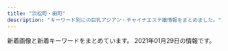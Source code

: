 ```yaml
---
title: "浜松町・田町"
description: "キーワード別にの巨乳アジアン・チャイナエステ嬢情報をまとめました。"
---
```


新着画像と新着キーワードをまとめています。
2021年01月29日の情報です。

<DmmAffiliateIns />
<KeywordTable
  shops={
    [
    {
        "url": "https://aroma-queen.work/",
        "station": "JR\u65b0\u6a4b\u99c5\u70cf\u68ee\u53e3",
        "img_links": [
            "https://aroma-queen.work/images/st/st_7_1.jpg",
            "https://aroma-queen.work/images/st/st_huxa.jpg",
            "https://aroma-queen.work/images/st/st_sakura_1.jpg",
            "https://aroma-queen.work/images/st/st_bibi_1.jpg",
            "https://aroma-queen.work/images/st/st_21.jpg",
            "https://aroma-queen.work/images/st/st_angel_2.jpg",
            "https://aroma-queen.work/images/st/st_19.jpg",
            "https://aroma-queen.work/images/st/st_ami_2.jpg",
            "https://aroma-queen.work/images/st/st_yuri_2.jpg",
            "https://aroma-queen.work/images/st/st_kiki2.jpg",
            "https://aroma-queen.work/images/st/st_kaori_1.jpg",
            "https://aroma-queen.work/images/st/st_20.jpg",
            "https://aroma-queen.work/images/st/st_aya.jpg",
            "https://aroma-queen.work/images/st/st_nuna3.jpg",
            "https://aroma-queen.work/images/st/st_emi_1.jpg",
            "https://aroma-queen.work/images/st/st_chiba_4.jpg",
            "https://aroma-queen.work/images/st/st_ai.jpg",
            "https://aroma-queen.work/images/st/st_25.jpg",
            "https://aroma-queen.work/images/st/st_hara.jpg",
            "https://aroma-queen.work/images/st/st_chiba_2.jpg",
            "https://aroma-queen.work/images/st/st_10_2.jpg",
            "https://aroma-queen.work/images/st/st_mirror_3.jpg",
            "https://aroma-queen.work/images/st/st_nan.jpg",
            "https://aroma-queen.work/images/st/st_rei_1.jpg",
            "https://aroma-queen.work/images/st/st_nori.jpg",
            "https://aroma-queen.work/images/st/st_sofea_2.jpg",
            "https://aroma-queen.work/images/st/st_get_3.jpg",
            "https://aroma-queen.work/images/st/st_mayumi_2.jpg",
            "https://aroma-queen.work/images/st/st_hana_2.jpg",
            "https://aroma-queen.work/images/st/st_chiba_1.jpg",
            "https://aroma-queen.work/images/st/st_yuri.jpg",
            "https://aroma-queen.work/images/st/st_14_1.jpg",
            "https://aroma-queen.work/images/st/st_nuna.jpg",
            "https://aroma-queen.work/images/st/st_sasa_3.jpg",
            "https://aroma-queen.work/images/st/st_22.jpg",
            "https://aroma-queen.work/images/st/st_shizuka_1.jpg",
            "https://aroma-queen.work/images/st/st_10_1.jpg",
            "https://aroma-queen.work/images/st/st_anan.jpg",
            "https://aroma-queen.work/images/st/st_koko_1.jpg",
            "https://aroma-queen.work/images/st/st_joy_1.jpg",
            "https://aroma-queen.work/images/st/st_nina_3.jpg",
            "https://aroma-queen.work/images/st/st_rinda_2.jpg",
            "https://aroma-queen.work/images/st/st_kaori_2.jpg",
            "https://aroma-queen.work/images/st/st_honey_1.jpg",
            "https://aroma-queen.work/images/st/st_yuyu.jpg",
            "https://aroma-queen.work/images/st/st_kou2.jpg",
            "https://aroma-queen.work/images/st/st_min_4.jpg",
            "https://aroma-queen.work/images/st/st_dan_2.jpg",
            "https://aroma-queen.work/images/st/st_ai_1.jpg",
            "https://aroma-queen.work/images/st/st_bibi.jpg",
            "https://aroma-queen.work/images/st/st_rena_2.jpg",
            "https://aroma-queen.work/images/st/st_cindy.jpg",
            "https://aroma-queen.work/images/top2.png",
            "https://aroma-queen.work/images/st/st_nana_1.jpg",
            "https://aroma-queen.work/images/st/st_bibi_2.jpg",
            "https://aroma-queen.work/images/st/st_saya_0.jpg",
            "https://aroma-queen.work/images/st/st_mayumi_1.jpg",
            "https://aroma-queen.work/images/top_campaign_spring.jpg",
            "https://aroma-queen.work/images/st/st_yuri_3.jpg",
            "https://aroma-queen.work/images/st/st_emi.jpg",
            "https://aroma-queen.work/images/st/st_jerry.jpg",
            "https://aroma-queen.work/images/st/st_joy.jpg",
            "https://aroma-queen.work/images/st/st_rinda_6.jpg",
            "https://aroma-queen.work/images/week_campaign.jpg",
            "https://aroma-queen.work/images/st/st_maya_1.jpg",
            "https://aroma-queen.work/images/st/st_eri.jpg",
            "https://aroma-queen.work/images/st/st_hara3.jpg",
            "https://aroma-queen.work/images/st/st_kei.jpg",
            "https://aroma-queen.work/images/st/st_mai_1.jpg",
            "https://aroma-queen.work/images/st/st_sayuri_2.jpg",
            "https://aroma-queen.work/images/st/st_mirror_2.jpg",
            "https://aroma-queen.work/images/st/st_min_2.jpg",
            "https://aroma-queen.work/images/st/st_party_2.jpg",
            "https://aroma-queen.work/images/st/st_pink_1.jpg",
            "https://aroma-queen.work/images/st/st_aigo.jpg",
            "https://aroma-queen.work/images/st/st_16_1.jpg",
            "https://aroma-queen.work/images/st/st_four1.jpg",
            "https://aroma-queen.work/images/st/st_jenny.jpg",
            "https://aroma-queen.work/images/st/st_minto_1.jpg",
            "https://aroma-queen.work/images/st/st_rinda_1.jpg",
            "https://aroma-queen.work/images/st/st_angel_3.jpg",
            "https://aroma-queen.work/images/st/st_hana_1.jpg",
            "https://aroma-queen.work/images/st/st_aiko_1.jpg",
            "https://aroma-queen.work/images/st/st_5_1.jpg",
            "https://aroma-queen.work/images/st/st_pink_2.jpg",
            "https://aroma-queen.work/images/st/st_saya_2.jpg",
            "https://aroma-queen.work/images/st/st_aiko_2.jpg",
            "https://aroma-queen.work/images/st/st_mimi_1.jpg",
            "https://aroma-queen.work/images/top_campaign_dec.jpg",
            "https://aroma-queen.work/images/st/st_jj_1.jpg",
            "https://aroma-queen.work/images/st/st_lucy_3.jpg",
            "https://aroma-queen.work/images/top.png",
            "https://aroma-queen.work/images/st/st_rei.jpg",
            "https://aroma-queen.work/images/st/st_saya_1.jpg",
            "https://aroma-queen.work/images/st/st_rei_2.jpg",
            "https://aroma-queen.work/images/st/st_ai1.jpg",
            "https://aroma-queen.work/images/st/st_coco_1.jpg",
            "https://aroma-queen.work/images/st/st_17.jpg",
            "https://aroma-queen.work/images/st/st_get_1.jpg",
            "https://aroma-queen.work/images/st/st_dan_1.jpg",
            "https://aroma-queen.work/images/st/st_sayuri_1.jpg",
            "https://aroma-queen.work/images/st/st_kiki_1.jpg",
            "https://aroma-queen.work/images/st/st_koko.jpg",
            "https://aroma-queen.work/images/st/st_ryuu_2.jpg",
            "https://aroma-queen.work/images/st/st_risa_1.jpg",
            "https://aroma-queen.work/images/st/st_13.jpg",
            "https://aroma-queen.work/images/st/st_jasmine_1.jpg",
            "https://aroma-queen.work/images/st/st_joy_2.jpg",
            "https://aroma-queen.work/images/st/st_18.jpg",
            "https://aroma-queen.work/images/st/st_pink_3.jpg",
            "https://aroma-queen.work/images/st/st_.jpg",
            "https://aroma-queen.work/images/st/st_aya_1.jpg",
            "https://aroma-queen.work/images/st/st_koy_2.jpg",
            "https://aroma-queen.work/images/st/st_ou_1.jpg",
            "https://aroma-queen.work/images/st/st_yuri_4.jpg",
            "https://aroma-queen.work/images/st/st_rei_3.jpg",
            "https://aroma-queen.work/images/st/st_gei.jpg",
            "https://aroma-queen.work/images/st/st_hara2.jpg",
            "https://aroma-queen.work/images/st/st_risa_2.jpg",
            "https://aroma-queen.work/images/st/st_nami_1.jpg",
            "https://aroma-queen.work/images/st/st_kou1.jpg",
            "https://aroma-queen.work/images/st/st_cake_1.jpg",
            "https://aroma-queen.work/images/st/st_ou_3.jpg"
        ],
        "keywords": {
            "F": 2,
            "\u80f8": 4,
            "E": 13,
            "D": 6,
            "\u30bb\u30af\u30b7\u30fc": 2,
            "\u4e73": 5
        },
        "name": "Aroma Coco8"
    },
    {
        "url": "https://hamamatsucho-mensesthe.com/",
        "img_links": [
            "https://hamamatsucho-mensesthe.com/staff/koko-s1.jpg",
            "https://hamamatsucho-mensesthe.com/kumi1.jpg",
            "https://hamamatsucho-mensesthe.com/menu/info.png",
            "https://hamamatsucho-mensesthe.com/button/home.png",
            "https://hamamatsucho-mensesthe.com/staff2/wp-content/uploads/2021/01/miyuki01.png",
            "https://hamamatsucho-mensesthe.com/staff/koko-l1.jpg",
            "https://hamamatsucho-mensesthe.com/2018/03/02/anna-s1.jpg",
            "https://hamamatsucho-mensesthe.com/room/2.jpg",
            "https://hamamatsucho-mensesthe.com/button/sche.png",
            "https://hamamatsucho-mensesthe.com/images/header3.png",
            "https://hamamatsucho-mensesthe.com/button/staff.png",
            "https://hamamatsucho-mensesthe.com/staff/yoko-l1.jpg",
            "https://hamamatsucho-mensesthe.com/images/flower.png",
            "https://hamamatsucho-mensesthe.com/kumi2.jpg",
            "https://hamamatsucho-mensesthe.com/room/1.jpg",
            "https://hamamatsucho-mensesthe.com/staff/yuyu-s1.jpg",
            "https://hamamatsucho-mensesthe.com/staff/yoko-s1.jpg",
            "https://hamamatsucho-mensesthe.com/2018/06/08/hana-s2.jpg",
            "https://hamamatsucho-mensesthe.com/room/3.jpg",
            "https://hamamatsucho-mensesthe.com/staff/arisa-s1.jpg",
            "https://hamamatsucho-mensesthe.com/2017/10/08/ruru-s1.jpg",
            "https://hamamatsucho-mensesthe.com/2018/06/12/yoko-s1.jpg",
            "https://hamamatsucho-mensesthe.com/images/clear.png",
            "https://hamamatsucho-mensesthe.com/images/footer-r.png",
            "https://hamamatsucho-mensesthe.com/room/esthe3.jpg",
            "https://hamamatsucho-mensesthe.com/staff2/wp-content/uploads/2020/01/ai01.png",
            "https://hamamatsucho-mensesthe.com/images/main1.jpg",
            "https://hamamatsucho-mensesthe.com/room/esthe2.jpg",
            "https://hamamatsucho-mensesthe.com/staff2/wp-content/uploads/2021/01/maki05.png",
            "https://hamamatsucho-mensesthe.com/staff2/wp-content/uploads/2020/02/yaya02.png",
            "https://hamamatsucho-mensesthe.com/menu/home.png",
            "https://hamamatsucho-mensesthe.com/menu/sche.png",
            "https://hamamatsucho-mensesthe.com/icon/line.png",
            "https://hamamatsucho-mensesthe.com/images/footer-l.png",
            "https://hamamatsucho-mensesthe.com/staff2/wp-content/uploads/2019/12/haru-1.png",
            "https://hamamatsucho-mensesthe.com/staff/nana-s1.jpg",
            "https://hamamatsucho-mensesthe.com/icon/facebook.png",
            "https://hamamatsucho-mensesthe.com/staff2/wp-content/uploads/2020/11/momo02.png",
            "https://hamamatsucho-mensesthe.com/staff/arisa-l1.jpg",
            "https://hamamatsucho-mensesthe.com/2018/12/21/koko-s1.jpg",
            "https://hamamatsucho-mensesthe.com/2018/12/21/yuyu-s1.jpg",
            "https://hamamatsucho-mensesthe.com/staff/nana-l1.jpg",
            "https://hamamatsucho-mensesthe.com/icon/twitter.png",
            "https://hamamatsucho-mensesthe.com/images/main-sp.jpg",
            "https://hamamatsucho-mensesthe.com/icon/google_plus.png",
            "https://hamamatsucho-mensesthe.com/room/4.jpg",
            "https://hamamatsucho-mensesthe.com/staff2/wp-content/uploads/2019/12/yuki22-1.png",
            "https://hamamatsucho-mensesthe.com/menu/gallery.png",
            "https://hamamatsucho-mensesthe.com/staff2/wp-content/uploads/2019/12/nanami02-2.png",
            "https://hamamatsucho-mensesthe.com/miyuki01.png",
            "https://hamamatsucho-mensesthe.com/menu/friend.png",
            "https://hamamatsucho-mensesthe.com/2018/11/23/arisa-s1.jpg",
            "https://hamamatsucho-mensesthe.com/staff2/wp-content/uploads/2020/11/yuyu03.png",
            "https://hamamatsucho-mensesthe.com/staff2/wp-content/uploads/2020/11/siruet.png",
            "https://hamamatsucho-mensesthe.com/staff/yuyu-l1.jpg",
            "https://hamamatsucho-mensesthe.com/room/esthe1.jpg"
        ],
        "name": "Oriental Spa",
        "station": "JR\u6d5c\u677e\u753a\u99c5\u5317\u53e3",
        "keywords": {
            "E": 1,
            "D": 4,
            "F": 6
        }
    },
    {
        "name": "\u6c34\u7121\u6708\uff5e\u307f\u306a\u3065\u304d\uff5e",
        "keywords": {
            "90": 2,
            "C": 2,
            "87": 2,
            "83": 3,
            "86": 2
        },
        "url": "https://minazuki-tokyo.com/",
        "station": "JR\u6d5c\u677e\u753a\u99c5\u5357\u53e3",
        "img_links": [
            "https://minazuki-tokyo.com/wp-content/uploads/2020/11/photo01.png",
            "https://minazuki-tokyo.com/wp-content/uploads/2020/11/staff2.png",
            "https://minazuki-tokyo.com/wp-content/uploads/2020/11/news07-200x200.png",
            "https://minazuki-tokyo.com/wp-content/uploads/2020/11/news07-640x348.png",
            "https://minazuki-tokyo.com/wp-content/uploads/2020/11/sub02_p.png",
            "https://minazuki-tokyo.com/wp-content/uploads/2020/11/staff6-200x200.png",
            "https://minazuki-tokyo.com/wp-content/uploads/2020/11/photo04.png",
            "https://minazuki-tokyo.com/wp-content/uploads/2020/11/news05-640x348.png",
            "https://minazuki-tokyo.com/wp-content/uploads/2020/11/news03-200x200.png",
            "https://minazuki-tokyo.com/wp-content/uploads/2020/11/top1.png",
            "https://minazuki-tokyo.com/wp-content/uploads/2020/11/staff3.png",
            "https://minazuki-tokyo.com/wp-content/uploads/2020/11/sub03_p.png",
            "https://minazuki-tokyo.com/wp-content/uploads/2020/11/staff2-200x200.png",
            "https://minazuki-tokyo.com/wp-content/uploads/2020/11/news03-640x348.png",
            "https://minazuki-tokyo.com/wp-content/uploads/2020/11/news03-390x195.png",
            "https://minazuki-tokyo.com/wp-content/uploads/2020/11/staff1.png",
            "https://minazuki-tokyo.com/wp-content/uploads/2020/11/news06-640x348.png",
            "https://minazuki-tokyo.com/wp-content/uploads/2020/11/staff6.png",
            "https://minazuki-tokyo.com/wp-content/uploads/2020/11/news05-200x200.png",
            "https://minazuki-tokyo.com/wp-content/uploads/2020/12/add2.png",
            "https://minazuki-tokyo.com/wp-content/uploads/2020/11/news07-390x195.png",
            "https://minazuki-tokyo.com/wp-content/uploads/2020/11/photo02.png",
            "https://minazuki-tokyo.com/wp-content/uploads/2020/11/news06-200x200.png",
            "https://minazuki-tokyo.com/wp-content/uploads/2020/11/photo03.png",
            "https://minazuki-tokyo.com/wp-content/uploads/2020/11/staff3-200x200.png",
            "https://minazuki-tokyo.com/wp-content/uploads/2020/11/news05-390x195.png",
            "https://minazuki-tokyo.com/wp-content/uploads/2020/11/staff5.png",
            "https://minazuki-tokyo.com/wp-content/uploads/2020/11/news01-200x200.png",
            "https://minazuki-tokyo.com/wp-content/uploads/2020/11/sub04_p.png",
            "https://minazuki-tokyo.com/wp-content/uploads/2020/11/news04-390x195.png",
            "https://minazuki-tokyo.com/wp-content/uploads/2020/11/news06-390x195.png",
            "https://minazuki-tokyo.com/wp-content/uploads/2020/11/photo05.png",
            "https://minazuki-tokyo.com/wp-content/uploads/2020/11/news01-390x195.png",
            "https://minazuki-tokyo.com/wp-content/uploads/2020/11/price.png",
            "https://minazuki-tokyo.com/wp-content/uploads/2020/11/news04-640x348.png",
            "https://minazuki-tokyo.com/wp-content/uploads/2020/11/sub01_p.png",
            "https://minazuki-tokyo.com/wp-content/uploads/2020/11/news01-640x348.png",
            "https://minazuki-tokyo.com/wp-content/uploads/2020/11/staff1-200x200.png",
            "https://minazuki-tokyo.com/wp-content/uploads/2020/11/staff5-200x200.png"
        ]
    },
    {
        "keywords": {
            "E": 6,
            "C": 10,
            "D": 26
        },
        "name": "SERA",
        "station": "JR\u6d5c\u677e\u753a\u99c5\u5317\u53e3",
        "img_links": [
            "https://hamamatsucho-mensesthe.net/wp/wp-content/uploads/2019/05/rin-150x150.jpg",
            "https://hamamatsucho-mensesthe.net/wp/wp-content/uploads/2020/11/urara.jpg",
            "https://hamamatsucho-mensesthe.net/wp/images/top2.jpg",
            "https://hamamatsucho-mensesthe.net/wp/wp-content/uploads/2019/10/eri-150x150.jpg",
            "https://hamamatsucho-mensesthe.net/staff/top/mitsuki-s1.jpg",
            "https://hamamatsucho-mensesthe.net/room/room-l5.jpg",
            "https://hamamatsucho-mensesthe.net/staff/top/rin-s1.jpg",
            "https://hamamatsucho-mensesthe.net/wp/wp-content/uploads/2020/02/stand-by.jpg",
            "https://hamamatsucho-mensesthe.net/wp/icon/twitter.png",
            "https://hamamatsucho-mensesthe.net/wp/wp-content/uploads/2020/01/mitsuki.jpg",
            "https://hamamatsucho-mensesthe.net/wp/wp-content/uploads/2020/01/emi-l1.jpg",
            "https://hamamatsucho-mensesthe.net/wp/wp-content/uploads/2020/08/ayaka.jpg",
            "https://hamamatsucho-mensesthe.net/wp/wp-content/uploads/2020/01/misaki-l2.jpg",
            "https://hamamatsucho-mensesthe.net/wp/wp-content/uploads/2020/09/rin.jpg",
            "https://hamamatsucho-mensesthe.net/staff/top/miyu-s1.jpg",
            "https://hamamatsucho-mensesthe.net/wp/icon/google_plus.png",
            "https://hamamatsucho-mensesthe.net/room/room-l1.jpg",
            "https://hamamatsucho-mensesthe.net/staff/top/emi-s1.jpg",
            "https://hamamatsucho-mensesthe.net/images/footer-r.png",
            "https://hamamatsucho-mensesthe.net/room/room-l3.jpg",
            "https://hamamatsucho-mensesthe.net/staff/top/yuna-s1.jpg",
            "https://hamamatsucho-mensesthe.net/wp/images/top3.jpg",
            "https://hamamatsucho-mensesthe.net/wp/wp-content/uploads/2019/07/0677E994-1DBF-4E0E-AB70-7CA5C034B140-150x150.jpeg",
            "https://hamamatsucho-mensesthe.net/staff/top/aki-s1.jpg",
            "https://hamamatsucho-mensesthe.net/wp/wp-content/uploads/2021/01/yuna.jpg",
            "https://hamamatsucho-mensesthe.net/images/footer-l.png",
            "https://hamamatsucho-mensesthe.net/wp/wp-content/uploads/2020/10/aki-150x150.jpg",
            "https://hamamatsucho-mensesthe.net/icon/line.png",
            "https://hamamatsucho-mensesthe.net/room/room-l4.jpg",
            "https://hamamatsucho-mensesthe.net/wp/wp-content/uploads/2020/02/1714CAA8-3D57-4009-AB72-F5A8E6B60310.jpeg",
            "https://hamamatsucho-mensesthe.net/icon/google_plus.png",
            "https://hamamatsucho-mensesthe.net/wp/icon/facebook.png",
            "https://hamamatsucho-mensesthe.net/wp/images/mensesthe.jpg",
            "https://hamamatsucho-mensesthe.net/images/clear.png",
            "https://hamamatsucho-mensesthe.net/staff/top/ayaka-s1.jpg",
            "https://hamamatsucho-mensesthe.net/wp/wp-content/uploads/2019/07/587590BB-96D0-4887-BE26-3B1413FF7283-150x150.jpeg",
            "https://hamamatsucho-mensesthe.net/wp/icon/line.png",
            "https://hamamatsucho-mensesthe.net/icon/facebook.png",
            "https://hamamatsucho-mensesthe.net/wp/images/top1.jpg",
            "https://hamamatsucho-mensesthe.net/images/flower.png",
            "https://hamamatsucho-mensesthe.net/room/room-l6.jpg",
            "https://hamamatsucho-mensesthe.net/wp/wp-content/uploads/2020/01/nao.jpg",
            "https://hamamatsucho-mensesthe.net/room/room-l2.jpg",
            "https://hamamatsucho-mensesthe.net/link/mens-esthe.png",
            "https://hamamatsucho-mensesthe.net/staff/top/nao-s1.jpg",
            "https://hamamatsucho-mensesthe.net/wp/images/clear.png",
            "https://hamamatsucho-mensesthe.net/icon/twitter.png"
        ],
        "url": "https://hamamatsucho-mensesthe.net/"
    },
    {
        "url": "http://kokoro-spa.info/",
        "img_links": [
            "http://kokoro-spa.info/img/ttl_info.png",
            "http://kokoro-spa.info/img/shop/no-pic.jpg",
            "http://kokoro-spa.info/img/qrcode.png",
            "http://kokoro-spa.info/img/slider/2.jpg",
            "http://kokoro-spa.info/img/pickup.jpg",
            "http://kokoro-spa.info/img/ttl_news.png",
            "http://kokoro-spa.info/img/shop/kanban.jpg"
        ],
        "station": "JR\u65b0\u6a4b\u99c5\u70cf\u68ee\u53e3",
        "name": "\u672a\u6765",
        "keywords": {}
    },
    {
        "url": "http://heal-arm.com/",
        "station": "JR\u65b0\u6a4b\u99c5\u65e5\u6bd4\u8c37\u53e3",
        "name": "\u862d \u990a\u8eab\u9928",
        "keywords": {},
        "img_links": [
            "http://heal-arm.com/media/sites/6/2020/05/2-1.jpg",
            "http://heal-arm.com/media/sites/6/2020/05/2.jpg",
            "http://heal-arm.com/media/sites/6/elementor/thumbs/favicon-p04pr4k6jngsiakzwccm2bkknysbm22i953lrof2dk.png",
            "http://heal-arm.com/media/sites/6/2020/12/2.jpg",
            "http://heal-arm.com/media/sites/6/2020/05/4.jpg",
            "http://heal-arm.com/media/sites/6/2020/05/favicon.png",
            "http://heal-arm.com/media/sites/6/2020/05/1.jpg",
            "http://heal-arm.com/media/sites/6/2020/12/1.jpg",
            "http://heal-arm.com/media/sites/6/2020/05/1-1.jpg",
            "http://heal-arm.com/media/sites/6/2020/05/3.jpg",
            "http://heal-arm.com/media/sites/6/2020/05/3-1.jpg"
        ]
    },
    {
        "station": "JR\u7530\u753a\u99c5\u897f\u53e3",
        "img_links": [],
        "name": "\u68ee\u306e\u9999",
        "keywords": {},
        "url": "https://www.morinokaori-massage.com/"
    },
    {
        "img_links": [
            "http://es-leon.link/photos/sites/45/2020/11/2020110919590942.jpg",
            "http://es-leon.link/images/guide8.jpg",
            "http://es-leon.link/photos/sites/45/2020/11/2020111904152242.jpg",
            "http://es-leon.link/images/nav_link05_no.png",
            "http://es-leon.link/photos/sites/45/2020/10/2020101318404076.jpg",
            "http://es-leon.link/photos/sites/45/2021/01/2021010815013824.jpg",
            "http://es-leon.link/photos/sites/45/2021/01/2021012715354091.jpg",
            "http://es-leon.link/photos/sites/45/2020/10/2020102507504664.jpg",
            "http://es-leon.link/images/nav_link07_no.png",
            "http://es-leon.link/images/pagetop.jpg",
            "http://es-leon.link/photos/sites/45/2020/11/2020110919573849.jpg",
            "http://es-leon.link/images/guide5.jpg",
            "http://es-leon.link/images/slider03.jpg",
            "http://es-leon.link/photos/sites/45/2020/10/2020100103240520.jpg",
            "http://es-leon.link/images/slider04.jpg",
            "http://es-leon.link/images/guide3.jpg",
            "http://es-leon.link/photos/sites/45/2020/10/2020101404192576.jpg",
            "http://es-leon.link/photos/sites/45/2020/10/2020100103034891.jpg",
            "http://es-leon.link/photos/sites/45/2021/01/2021012704390070.jpg",
            "http://es-leon.link/photos/sites/45/2020/10/2020101318294854.jpg",
            "http://es-leon.link/photos/sites/45/2020/10/2020102507495672.jpg",
            "http://es-leon.link/photos/sites/45/2021/01/2021010815020621.jpg",
            "http://es-leon.link/photos/sites/45/2021/01/2021012704395958.jpg",
            "http://es-leon.link/images/guide1.jpg",
            "http://es-leon.link/photos/sites/45/2020/10/2020101318402898.jpg",
            "http://es-leon.link/photos/sites/45/2020/10/2020102507503499.jpg",
            "http://es-leon.link/images/guide2.png",
            "http://es-leon.link/images/nav_link01_no.png",
            "http://es-leon.link/images/img_info.jpg",
            "http://es-leon.link/photos/sites/45/2021/01/2021012518580693.jpg",
            "http://es-leon.link/images/guide1.png",
            "http://es-leon.link/photos/sites/45/2021/01/2021012715504278.jpg",
            "http://es-leon.link/images/profile.png",
            "http://es-leon.link/photos/sites/45/2020/10/2020101205422328.jpg",
            "http://es-leon.link/images/nav_link02_no.png",
            "http://es-leon.link/photos/sites/45/2020/10/2020100103205186.jpg",
            "http://es-leon.link/photos/sites/45/2020/12/2020120418563847.jpg",
            "http://es-leon.link/photos/sites/45/2020/10/2020102507510838.jpg",
            "http://es-leon.link/photos/sites/45/2020/10/2020100103240526.jpg",
            "http://es-leon.link/photos/sites/45/2021/01/2021010815022674.jpg",
            "http://es-leon.link/photos/sites/45/2020/10/2020102507501385.jpg",
            "http://es-leon.link/photos/sites/45/2021/01/2021012302363526.jpg",
            "http://es-leon.link/images/guide6.jpg",
            "http://es-leon.link/photos/sites/45/2020/11/2020110919595348.jpg",
            "http://es-leon.link/photos/sites/45/2020/11/2020110919593136.jpg",
            "http://es-leon.link/images/slider02.jpg",
            "http://es-leon.link/images/slider01.jpg",
            "http://es-leon.link/photos/sites/45/2020/10/2020101205420372.jpg",
            "http://es-leon.link/images/nav_link06_no.png",
            "http://es-leon.link/photos/sites/45/2020/10/2020100103284496.jpg",
            "http://es-leon.link/images/card.png",
            "http://es-leon.link/images/lineline.png",
            "http://es-leon.link/photos/sites/45/2020/10/2020101205424345.jpg",
            "http://es-leon.link/photos/sites/45/2020/12/2020120418570321.jpg",
            "http://es-leon.link/photos/sites/45/2020/10/2020101318300043.jpg",
            "http://es-leon.link/photos/sites/45/2020/11/2020110219263997.jpg",
            "http://es-leon.link/photos/sites/45/2020/11/2020110919583922.jpg",
            "http://es-leon.link/images/nav_link03_no.png",
            "http://es-leon.link/photos/sites/45/2020/10/202010010328436.jpg",
            "http://es-leon.link/images/header.png",
            "http://es-leon.link/images/qr.png",
            "http://es-leon.link/images/guide4.jpg",
            "http://es-leon.link/photos/sites/45/2020/10/2020100103205130.jpg",
            "http://es-leon.link/images/guide2.jpg",
            "http://es-leon.link/images/nav_link04_no.png",
            "http://es-leon.link/photos/sites/45/2021/01/202101191348045.jpg",
            "http://es-leon.link/images/guide7.jpg",
            "http://es-leon.link/photos/sites/45/2020/10/2020100103205050.jpg",
            "http://es-leon.link/photos/sites/45/2021/01/2021012521314587.jpg",
            "http://es-leon.link/photos/sites/45/2020/10/2020101318405051.jpg",
            "http://es-leon.link/images/slider00.jpg"
        ],
        "station": "JR\u65b0\u6a4b\u99c5\u70cf\u68ee\u53e3",
        "url": "http://es-leon.link/",
        "name": "LEON",
        "keywords": {
            "90": 2,
            "85": 12,
            "\u80f8": 1,
            "88": 3,
            "86": 13,
            "84": 7
        }
    },
    {
        "name": "Yuki\u2019s House",
        "station": "JR\u6d5c\u677e\u753a\u99c5\u5357\u53e3",
        "url": "http://yukizhouse00.web.fc2.com/",
        "img_links": [
            "http://yukizhouse00.web.fc2.com/images/portfolio/work-6.jpg",
            "http://yukizhouse00.web.fc2.com/images/portfolio/work-3.jpg",
            "http://yukizhouse00.web.fc2.com/images/portfolio/work-5.jpg",
            "http://yukizhouse00.web.fc2.com/images/slider/slid2.jpg",
            "http://yukizhouse00.web.fc2.com/images/portfolio/work-4.jpg",
            "http://yukizhouse00.web.fc2.com/images/slider/slid1.jpg",
            "http://yukizhouse00.web.fc2.com/images/portfolio/work-2.jpg",
            "http://yukizhouse00.web.fc2.com/images/portfolio/work-1.jpg"
        ],
        "keywords": {}
    },
    {
        "name": "Artemis",
        "station": "JR\u6d5c\u677e\u753a\u99c5\u5317\u53e3",
        "img_links": [
            "https://hamamatsucho-esthe.work/2018/09/10/misa-s1.jpg",
            "https://hamamatsucho-esthe.work/2018/12/26/sayaka-s1.jpg",
            "https://hamamatsucho-esthe.work/menu/home.png",
            "https://hamamatsucho-esthe.work/2020/11/06/momo-s1.jpg",
            "https://hamamatsucho-esthe.work/button/staff.png",
            "https://hamamatsucho-esthe.work/icon/line.png",
            "https://hamamatsucho-esthe.work/2020/01/05/yuki-s1.jpg",
            "https://hamamatsucho-esthe.work/staff/momo-l1.jpg",
            "https://hamamatsucho-esthe.work/staff/yuki-l1.jpg",
            "https://hamamatsucho-esthe.work/staff/nanami-l1.jpg",
            "https://hamamatsucho-esthe.work/button/blog.png",
            "https://hamamatsucho-esthe.work/2019/06/14/riri-s1.jpg",
            "https://hamamatsucho-esthe.work/menu/blog.png",
            "https://hamamatsucho-esthe.work/staff/riko-s1.jpg",
            "https://hamamatsucho-esthe.work/room/4-s.jpg",
            "https://hamamatsucho-esthe.work/staff/maki-l1.jpg",
            "https://hamamatsucho-esthe.work/images/flower.png",
            "https://hamamatsucho-esthe.work/room/2-s.jpg",
            "https://hamamatsucho-esthe.work/room/esthe3.jpg",
            "https://hamamatsucho-esthe.work/images/main-sp.jpg",
            "https://hamamatsucho-esthe.work/menu/info.png",
            "https://hamamatsucho-esthe.work/button/home.png",
            "https://hamamatsucho-esthe.work/icon/twitter.png",
            "https://hamamatsucho-esthe.work/images/footer-r.png",
            "https://hamamatsucho-esthe.work/icon/google_plus.png",
            "https://hamamatsucho-esthe.work/room/3-l.jpg",
            "https://hamamatsucho-esthe.work/room/1-l.jpg",
            "https://hamamatsucho-esthe.work/room/2-l.jpg",
            "https://hamamatsucho-esthe.work/staff/maki-s1.jpg",
            "https://hamamatsucho-esthe.work/menu/friend.png",
            "https://hamamatsucho-esthe.work/2019/05/25/koko-s1.jpg",
            "https://hamamatsucho-esthe.work/staff/sora-s1.jpg",
            "https://hamamatsucho-esthe.work/2019/05/25/riko-s1.jpg",
            "https://hamamatsucho-esthe.work/2019/01/14/emi-s1.jpg",
            "https://hamamatsucho-esthe.work/room/4-l.jpg",
            "https://hamamatsucho-esthe.work/staff/nanami-s1.jpg",
            "https://hamamatsucho-esthe.work/2019/11/05/nanami-s1.jpg",
            "https://hamamatsucho-esthe.work/images/qrcode.png",
            "https://hamamatsucho-esthe.work/room/esthe2.jpg",
            "https://hamamatsucho-esthe.work/menu/gallery.png",
            "https://hamamatsucho-esthe.work/2018/09/10/sora-s1.jpg",
            "https://hamamatsucho-esthe.work/images/main1.jpg",
            "https://hamamatsucho-esthe.work/icon/facebook.png",
            "https://hamamatsucho-esthe.work/room/esthe1.jpg",
            "https://hamamatsucho-esthe.work/2020/07/30/maki-s1.jpg",
            "https://hamamatsucho-esthe.work/room/3-s.jpg",
            "https://hamamatsucho-esthe.work/2018/11/09/kana-s1.jpg",
            "https://hamamatsucho-esthe.work/images/clear.png",
            "https://hamamatsucho-esthe.work/room/1-s.jpg",
            "https://hamamatsucho-esthe.work/images/footer-l.png",
            "https://hamamatsucho-esthe.work/staff/sora-l1.jpg",
            "https://hamamatsucho-esthe.work/staff/yuki-s1.jpg",
            "https://hamamatsucho-esthe.work/staff/momo-s1.jpg"
        ],
        "keywords": {
            "C": 14,
            "F": 14,
            "E": 7
        },
        "url": "https://hamamatsucho-esthe.work/"
    },
    {
        "station": "JR\u7530\u753a\u99c5\u4e09\u7530\u53e3",
        "img_links": [
            "http://body-heal.net/staffPhoto/b20180926231950.jpg",
            "http://body-heal.net/images/access/05.jpg",
            "http://body-heal.net/images/store/04.jpg",
            "http://body-heal.net/images/access/03.jpg",
            "http://body-heal.net/images/store/06.jpg",
            "http://body-heal.net/images/show.jpg",
            "http://body-heal.net/staffPhoto/b20190120201033.jpg",
            "http://body-heal.net/staffPhoto/b20190608220420.jpg",
            "http://body-heal.net/images/access/02.jpg",
            "http://body-heal.net/staffPhoto/b20190218130854.jpg",
            "http://body-heal.net/staffPhoto/b20190608222039.jpg",
            "http://body-heal.net/js/sliderLine/slide_prev.png",
            "http://body-heal.net/images/access/04.jpg",
            "http://body-heal.net/staffPhoto/b20180721035111.jpg",
            "http://body-heal.net/images/store/01.jpg",
            "http://body-heal.net/js/sliderLine/slide_next.png",
            "http://body-heal.net/uploadfiles/images/campaignBodyHealNet.jpg",
            "http://body-heal.net/images/store/05.jpg",
            "http://body-heal.net/staffPhoto/b20190117105438.jpg",
            "http://body-heal.net/images/access/01.jpg"
        ],
        "url": "http://body-heal.net/",
        "keywords": {
            "84": 4,
            "85": 4,
            "E": 6,
            "88": 10,
            "87": 6
        },
        "name": "Tami"
    },
    {
        "keywords": {},
        "url": "https://www.meedeemassage.com/",
        "name": "\u30df\u30fc\u30c7\u30a3\u30fc",
        "img_links": [
            "https://static.wixstatic.com/media/096f64_9dd53b8d3bbc46b7a5d8f8f9f83f67c0~mv2.jpg",
            "https://static.wixstatic.com/media/ff29a7_996c77cb89cc4012a35bb0813c645fdf~mv2.jpg",
            "https://static.wixstatic.com/media/ff29a7_d9f852b350a141b1ae8d7d80ce91ecfa~mv2.jpg",
            "https://static.wixstatic.com/media/ff29a7_47d81575374144dda595a587847070b9~mv2.jpg",
            "https://static.wixstatic.com/media/ff29a7_5a71cab9e560455a86a69dee65e387e6~mv2.jpg",
            "https://static.wixstatic.com/media/ff29a7_d6b424065e3946fc8a31bd093d286366~mv2.jpg"
        ],
        "station": "JR\u65b0\u6a4b\u99c5\u65e5\u6bd4\u8c37\u53e3"
    },
    {
        "name": "\u7e01",
        "keywords": {
            "C": 15
        },
        "station": "JR\u7530\u753a\u99c5\u6771\u53e3",
        "img_links": [
            "http://tamachi-en.link/images/g8.jpg",
            "http://tamachi-en.link/images/zi_link.png",
            "http://tamachi-en.link/images/top.jpg",
            "http://tamachi-en.link/images/new1.jpg",
            "http://tamachi-en.link/images/mobile.png",
            "http://tamachi-en.link/images/g5.jpg",
            "http://tamachi-en.link/images/g6.jpg",
            "http://tamachi-en.link/images/g2.jpg",
            "http://tamachi-en.link/images/zi_staff.png",
            "http://tamachi-en.link/images/g3.jpg",
            "http://tamachi-en.link/images/g0.jpg",
            "http://tamachi-en.link/images/g1.jpg",
            "http://tamachi-en.link/images/g4.jpg"
        ],
        "url": "http://tamachi-en.link/"
    },
    {
        "station": "JR\u6d5c\u677e\u753a\u99c5\u5357\u53e3",
        "keywords": {},
        "name": "Pandora*\u30d1\u30f3\u30c9\u30e9",
        "url": "http://www.es-tokyo.link",
        "img_links": [
            "http://www.es-tokyo.link/img/mayu1.jpg",
            "http://www.es-tokyo.link/images/28.jpg",
            "http://www.es-tokyo.link/images/32.jpg",
            "http://www.es-tokyo.link/img/suzu1.jpg",
            "http://www.es-tokyo.link/images/19.jpg",
            "http://www.es-tokyo.link/images/24.jpg",
            "http://www.es-tokyo.link/img/ami1.jpg",
            "http://www.es-tokyo.link/images/31.jpg",
            "http://www.es-tokyo.link/images/newface.jpg",
            "http://www.es-tokyo.link/images/b3.jpg",
            "http://www.es-tokyo.link/images/27.jpg",
            "http://www.es-tokyo.link/img/minami1.jpg",
            "http://www.es-tokyo.link/images/int1.jpg",
            "http://www.es-tokyo.link/img/kaori1.jpg",
            "http://www.es-tokyo.link/img/yui1.jpg",
            "http://www.es-tokyo.link/img/miwa1.jpg",
            "http://www.es-tokyo.link/images/b1.jpg",
            "http://www.es-tokyo.link/images/sys2.jpg",
            "http://www.es-tokyo.link/images/int2.jpg",
            "http://www.es-tokyo.link/images/9.jpg",
            "http://www.es-tokyo.link/images/sys1.jpg",
            "http://www.es-tokyo.link/images/25.jpg",
            "http://www.es-tokyo.link/images/23.jpg",
            "http://www.es-tokyo.link/img/naomi1.jpg",
            "http://www.es-tokyo.link/img/momoko1.jpg",
            "http://www.es-tokyo.link/images/b2.jpg",
            "http://www.es-tokyo.link/images/30.jpg",
            "http://www.es-tokyo.link/images/3.jpg",
            "http://www.es-tokyo.link/img/izumi2.jpg",
            "http://www.es-tokyo.link/images/5.jpg",
            "http://www.es-tokyo.link/images/interior_t.jpg",
            "http://www.es-tokyo.link/images/22.jpg",
            "http://www.es-tokyo.link/img/rin1.jpg",
            "http://www.es-tokyo.link/img/hikari1.jpg",
            "http://www.es-tokyo.link/img/minami2.jpg",
            "http://www.es-tokyo.link/img/izumi1.jpg",
            "http://www.es-tokyo.link/images/20.jpg",
            "http://www.es-tokyo.link/img/emili1.jpg",
            "http://www.es-tokyo.link/img/erin1.jpg",
            "http://www.es-tokyo.link/images/tel.jpg",
            "http://www.es-tokyo.link/images/mobile.jpg",
            "http://www.es-tokyo.link/images/s1.png",
            "http://www.es-tokyo.link/img/erin2.jpg",
            "http://www.es-tokyo.link/images/head.jpg",
            "http://www.es-tokyo.link/images/staff_t.jpg",
            "http://www.es-tokyo.link/images/news.jpg"
        ]
    },
    {
        "url": "https://fancy-tokyo.com/",
        "name": "fancy",
        "img_links": [
            "https://cdn.peraichi.com/userData/56b6a25c-bfe0-40b6-ae9c-73000a000007/img/5ffebabb29207/original.png"
        ],
        "station": "JR\u6d5c\u677e\u753a\u99c5\u5357\u53e3",
        "keywords": {}
    },
    {
        "url": "http://www.shiawasenojikan.esjp.info/",
        "station": "JR\u65b0\u6a4b\u99c5\u65e5\u6bd4\u8c37\u53e3",
        "keywords": {
            "86": 1,
            "87": 3,
            "88": 1,
            "D": 5
        },
        "name": "\u5e78\u305b\u306e\u6642\u9593",
        "img_links": [
            "http://www.shiawasenojikan.esjp.info/images/interior_t.jpg",
            "http://www.shiawasenojikan.esjp.info/images/link_t.jpg",
            "http://www.shiawasenojikan.esjp.info/files/015.jpg",
            "http://www.shiawasenojikan.esjp.info/files/001.jpg",
            "http://www.shiawasenojikan.esjp.info/images/sys1.jpg",
            "http://www.shiawasenojikan.esjp.info/images/sys2.jpg",
            "http://www.shiawasenojikan.esjp.info/files/009.jpg",
            "http://www.shiawasenojikan.esjp.info/images/head.jpg",
            "http://www.shiawasenojikan.esjp.info/images/mobile.jpg",
            "http://www.shiawasenojikan.esjp.info/images/int2.jpg",
            "http://www.shiawasenojikan.esjp.info/images/news.jpg",
            "http://www.shiawasenojikan.esjp.info/files/003.jpg",
            "http://www.shiawasenojikan.esjp.info/images/tel.jpg",
            "http://www.shiawasenojikan.esjp.info/files/010.jpg",
            "http://www.shiawasenojikan.esjp.info/images/staff_t.jpg"
        ]
    },
    {
        "name": "\u30a2\u30ea\u30b9 Aroma \u65b0\u6a4b\u5e97",
        "station": "JR\u65b0\u6a4b\u99c5\u70cf\u68ee\u53e3",
        "keywords": {},
        "img_links": [
            "http://romantic-est.com/images/cg031.jpg",
            "http://romantic-est.com/images/cg041.jpg",
            "http://romantic-est.com/images/cg03.jpg",
            "http://romantic-est.com/images/sys02.jpg",
            "http://romantic-est.com/images/cg05.jpg",
            "http://romantic-est.com/images/trigger.jpg",
            "http://romantic-est.com/images/sw_tel.png",
            "http://romantic-est.com/images/sys01.jpg",
            "http://romantic-est.com/images/head_interior.jpg",
            "http://romantic-est.com/images/cg02.jpg",
            "http://romantic-est.com/images/cg032.jpg",
            "http://romantic-est.com/images/sys03.jpg",
            "http://romantic-est.com/images/mainvisual_02.jpg",
            "http://romantic-est.com/images/mainvisual_01.jpg",
            "http://romantic-est.com/images/cg06.jpg",
            "http://romantic-est.com/images/sw_home.png",
            "http://romantic-est.com/images/con01.jpg",
            "http://romantic-est.com/images/head_therapist.jpg",
            "http://romantic-est.com/images/cg01.jpg",
            "http://romantic-est.com/images/cg04.jpg",
            "http://romantic-est.com/images/mainvisual_01_s.jpg",
            "http://romantic-est.com/images/cg011.jpg",
            "http://romantic-est.com/images/cg021.jpg",
            "http://romantic-est.com/images/req_03.jpg",
            "http://romantic-est.com/images/con02.jpg",
            "http://romantic-est.com/images/icon_new.png",
            "http://romantic-est.com/images/mainvisual_02_s.jpg",
            "http://romantic-est.com/images/con03.jpg"
        ],
        "url": "http://romantic-est.com/"
    },
    {
        "img_links": [
            "http://www.k-harunoie.info/imge/int2.png",
            "http://www.k-harunoie.info/imge/interior_t.jpg",
            "http://www.k-harunoie.info/imge/ta.png",
            "http://www.k-harunoie.info/imge/p-2.jpg",
            "http://www.k-harunoie.info/imge/s0.png",
            "http://www.k-harunoie.info/imge/tel.png",
            "http://www.k-harunoie.info/imge/p-4.jpg",
            "http://www.k-harunoie.info/imge/s1.png",
            "http://www.k-harunoie.info/imge/p-1.jpg",
            "http://www.k-harunoie.info/imge/staff_t.jpg",
            "http://www.k-harunoie.info/imge/service3.jpg",
            "http://www.k-harunoie.info/imge/p-5.jpg",
            "http://www.k-harunoie.info/imge/sys.png",
            "http://www.k-harunoie.info/imge/service1.jpg",
            "http://www.k-harunoie.info/imge/botton.jpg",
            "http://www.k-harunoie.info/imge/service2.jpg"
        ],
        "url": "http://www.k-harunoie.info/",
        "name": "\u6625\u306e\u5bb6",
        "station": "JR\u7530\u753a\u99c5\u6771\u53e3",
        "keywords": {}
    },
    {
        "keywords": {},
        "station": "JR\u7530\u753a\u99c5\u897f\u53e3",
        "img_links": [
            "http://shiawase.mssg.jp/images/system/syatem_303.jpg",
            "http://shiawase.mssg.jp/images/staff/sta_01.jpg",
            "http://shiawase.mssg.jp/images/home/top_qp.jpg",
            "http://shiawase.mssg.jp/images/top/top_05.jpg",
            "http://shiawase.mssg.jp/images/staff/sta_021.jpg",
            "http://shiawase.mssg.jp/images/gallery/gallery_01.jpg",
            "http://shiawase.mssg.jp/images/staff_one/staff_one_top.jpg",
            "http://shiawase.mssg.jp/images/staff/sta_023.jpg",
            "http://shiawase.mssg.jp/images/top/top_01.jpg",
            "http://shiawase.mssg.jp/images/staff_one/staff_one_04.jpg",
            "http://shiawase.mssg.jp/images/staff/sta_0z2.jpg",
            "http://shiawase.mssg.jp/images/staff_image/staff_d06.jpg",
            "http://shiawase.mssg.jp/images/staff_image/staff_d01a.jpg",
            "http://shiawase.mssg.jp/images/staff_image/staff_d03.jpg",
            "http://shiawase.mssg.jp/images/top/top_03.jpg",
            "http://shiawase.mssg.jp/images/gallery/gallery_104.jpg",
            "http://shiawase.mssg.jp/images/staff_one/staff_one_05.jpg",
            "http://shiawase.mssg.jp/images/top/top_08.png",
            "http://shiawase.mssg.jp/images/staff/sta_03.jpg",
            "http://shiawase.mssg.jp/images/staff_one/staff_one_07.png",
            "http://shiawase.mssg.jp/images/gallery/gallery_103.jpg",
            "http://shiawase.mssg.jp/images/staff/sta_0z12.jpg",
            "http://shiawase.mssg.jp/images/staff/sta_08.jpg",
            "http://shiawase.mssg.jp/images/gallery/gallery_top.jpg",
            "http://shiawase.mssg.jp/images/staff_image/staff_d02.jpg",
            "http://shiawase.mssg.jp/images/staff/sta_0z10.jpg",
            "http://shiawase.mssg.jp/images/home/index_qup.jpg",
            "http://shiawase.mssg.jp/images/home/index_page_top.jpg",
            "http://shiawase.mssg.jp/images/top/top_04.jpg",
            "http://shiawase.mssg.jp/images/top/top_06.jpg",
            "http://shiawase.mssg.jp/images/home/QR.png",
            "http://shiawase.mssg.jp/images/staff/sta_010.jpg",
            "http://shiawase.mssg.jp/images/staff_one/staff_one_02.jpg",
            "http://shiawase.mssg.jp/images/staff/sta_04.jpg",
            "http://shiawase.mssg.jp/images/gallery/gallery_101.jpg",
            "http://shiawase.mssg.jp/images/top/top_02.jpg",
            "http://shiawase.mssg.jp/images/home/index_04.jpg",
            "http://shiawase.mssg.jp/images/staff/sta_0z8.jpg",
            "http://shiawase.mssg.jp/images/staff/staff_top.jpg",
            "http://shiawase.mssg.jp/images/gallery/gallery_402.jpg",
            "http://shiawase.mssg.jp/images/staff_one/staff_one_03.jpg",
            "http://shiawase.mssg.jp/images/staff_image/staff_d01b.jpg",
            "http://shiawase.mssg.jp/images/gallery/gallery_403.jpg",
            "http://shiawase.mssg.jp/images/system/syatem_302.jpg",
            "http://shiawase.mssg.jp/images/staff/sta_0z9.jpg",
            "http://shiawase.mssg.jp/images/home/index_03.jpg",
            "http://shiawase.mssg.jp/images/gallery/gallery_401.jpg",
            "http://shiawase.mssg.jp/images/staff_one/staff_one_08.png",
            "http://shiawase.mssg.jp/images/gallery/gallery_102.jpg",
            "http://shiawase.mssg.jp/images/home/index_tel.jpg",
            "http://shiawase.mssg.jp/images/system/syatem_301.jpg",
            "http://shiawase.mssg.jp/images/staff_one/staff_one_01.jpg",
            "http://shiawase.mssg.jp/images/staff_image/staff_d04.jpg",
            "http://shiawase.mssg.jp/images/staff_image/staff_d02b.jpg",
            "http://shiawase.mssg.jp/images/gallery/gallery_404.jpg"
        ],
        "url": "http://shiawase.mssg.jp/",
        "name": "\u3057\u3042\u308f\u305b\uff5eSHIAWASE\uff5e"
    }
]
}
/>
<DmmAffiliateScript />
